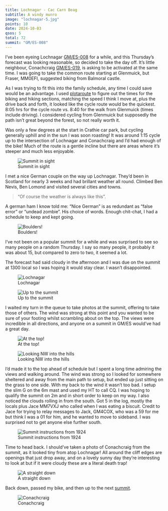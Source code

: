 ```yaml
---
title: Lochnagar - Cac Carn Beag
subtitle: A windy munro
image: "lochnagar-5.jpg"
points: 10
date: 2024-10-03
qsos: 5
total: 72
summit: "GM/ES-008"
---
```


I’ve been eyeing Lochnagar [GM/ES-008](https://summits.sota.org.uk/summit/GM/ES-008) for a while, and this Thursday’s forecast was looking reasonable, so decided to take the day off. It’s little neighbour, Conachcraig [GM/ES-019](https://summits.sota.org.uk/summit/GM/ES-019), is asking to be activated at the same time. I was going to take the common route starting at Glenmuick, but Fraser, MM0EFI, suggested biking from Balmoral castle.

As I was trying to fit this into the family schedule, any time I could save would be an advantage. I used [plotaroute](https://www.plotaroute.com/) to figure out the times for the biking and hiking sections, matching the speed I think I move at, plus the drive back and forth, it looked like the cycle route would be the quickest. 8:05 hrs for the cycle route vs. 8:40 for the walk from Glenmuick (times include driving). I considered cycling from Glenmuick but supposedly the path isn’t great beyond the forest, so not really worth it.

Was only a few degrees at the start in Crathie car park, but cycling generally uphill and in the sun I was soon roasting! It was around 1:15 cycle up to the intersection of Lochnagar and Conachcraig and I’d had enough of the bike! Much of the route is a gentle incline but there are areas where it’s steeper and much less enjoyable.

![Summit in sight](lochnagar-19.jpg)

I met a nice German couple on the way up Lochnagar. They’d been in Scotland for nearly 3 weeks and had brillant weather all round. Climbed Ben Nevis, Ben Lomond and visited several cities and towns.

> “Of course the weather is always like this”.

A german ham I know told me: “Nice German” is as redundant as “false error” or “undead zombie”. His choice of words. Enough chit-chat, I had a schedule to keep and kept going.

![Boulders!](lochnagar-15.jpg)

I’ve not been on a popular summit for a while and was surprised to see so many people on a random Thursday. I say so many people, it probably it was about 15, but compared to zero to two, it seemed a lot.

The forecast had said cloudy in the afternoon and I was due on the summit at 1300 local so I was hoping it would stay clear. I wasn’t disappointed.

![Lochnagar](lochnagar-14.jpg)

![Up to the summit](lochnagar-13.jpg)

I waited my turn in the queue to take photos at the summit, offering to take those of others. The wind was strong at this point and you wanted to be sure of your footing whilst scrambling about on the top. The views were incredible in all directions, and anyone on a summit in GM/ES would’ve had a great day.

![At the top!](lochnagar-8.jpg)

![Looking NW into the hills](lochnagar-12.jpg)

I’d made it to the top ahead of schedule but I spent a long time admiring the views and walking around. The wind was strong so I looked for somewhere sheltered and away from the main path to setup, but ended up just sitting on the grass to one side. With my back to the wind it wasn’t too bad. I setup the slim G on the 6m mast and used my HT to call CQ. I was hoping to qualify the summit on 2m and in short order to keep on my way. I also noticed the clouds rolling in from the south. Got 5 in the log, mostly the locals plus Jace MM7VXJ who called when I was eating a biscuit. Credit to Jace for trying to relay messages to Jack, GM4COX, who was a 59 for me but think I was a 01 for him, and he wanted to move to sideband. I was surprised not to get anyone else further south.

![Summit instructions from 1924](lochnagar-10.jpg)

Time to head back. I should’ve taken a photo of Conachcraig from the summit, as it looked tiny from atop Lochnagar! All around the cliff edges are openings that just drop away, and on a lovely sunny day they’re interesting to look at but if it were cloudy these are a literal death trap!

![A straight down](lochnagar-7.jpg)

Back down, passed my bike, and then up to the next [summit](https://gm5alx.uk/sota/2024/gm-es-019/).

![Conachcraig](lochnagar-6.jpg)
